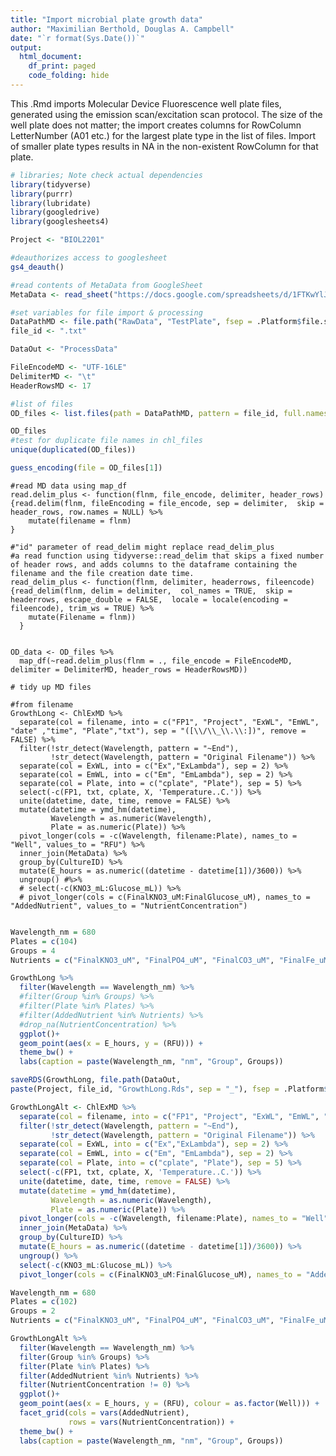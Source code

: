 ```yaml
---
title: "Import microbial plate growth data"
author: "Maximilian Berthold, Douglas A. Campbell"
date: "`r format(Sys.Date())`"
output:
  html_document:
    df_print: paged
    code_folding: hide
---
```


This .Rmd imports Molecular Device Fluorescence well plate files, generated using the emission scan/excitation scan protocol.
The size of the well plate does not matter; the import creates columns for RowColumn LetterNumber (A01 etc.) for the largest plate type in the list of files.
Import of smaller plate types results in NA in the non-existent RowColumn for that plate.

```r
# libraries; Note check actual dependencies
library(tidyverse)
library(purrr)
library(lubridate)
library(googledrive)
library(googlesheets4)

```

```r
Project <- "BIOL2201"

#deauthorizes access to googlesheet
gs4_deauth()

#read contents of MetaData from GoogleSheet
MetaData <- read_sheet("https://docs.google.com/spreadsheets/d/1FTKwYlJXd0ze9WwVXCvtwe5qkpN3_HNbeeM3hg7xnrI/edit#gid=0")

#set variables for file import & processing
DataPathMD <- file.path("RawData", "TestPlate", fsep = .Platform$file.sep)
file_id <- ".txt"

DataOut <- "ProcessData"

FileEncodeMD <- "UTF-16LE" 
DelimiterMD <- "\t"
HeaderRowsMD <- 17

#list of files
OD_files <- list.files(path = DataPathMD, pattern = file_id, full.names = TRUE)

OD_files
#test for duplicate file names in chl_files
unique(duplicated(OD_files))
```
```r
guess_encoding(file = OD_files[1])
```

```read
#read MD data using map_df
read.delim_plus <- function(flnm, file_encode, delimiter, header_rows){read.delim(flnm, fileEncoding = file_encode, sep = delimiter,  skip = header_rows, row.names = NULL) %>% 
    mutate(filename = flnm)
}

#"id" parameter of read_delim might replace read_delim_plus
#a read function using tidyverse::read_delim that skips a fixed number of header rows, and adds columns to the dataframe containing the filename and the file creation date time.
read_delim_plus <- function(flnm, delimiter, headerrows, fileencode){read_delim(flnm, delim = delimiter,  col_names = TRUE,  skip = headerrows, escape_double = FALSE,  locale = locale(encoding = fileencode), trim_ws = TRUE) %>%
    mutate(Filename = flnm))
  }


OD_data <- OD_files %>% 
  map_df(~read.delim_plus(flnm = ., file_encode = FileEncodeMD, delimiter = DelimiterMD, header_rows = HeaderRowsMD))

```


```tidy
# tidy up MD files

#from filename
GrowthLong <- ChlExMD %>% 
  separate(col = filename, into = c("FP1", "Project", "ExWL", "EmWL", "date" ,"time", "Plate","txt"), sep = "([\\/\\_\\.\\:])", remove = FALSE) %>% 
  filter(!str_detect(Wavelength, pattern = "~End"),
         !str_detect(Wavelength, pattern = "Original Filename")) %>%
  separate(col = ExWL, into = c("Ex","ExLambda"), sep = 2) %>%
  separate(col = EmWL, into = c("Em", "EmLambda"), sep = 2) %>%
  separate(col = Plate, into = c("cplate", "Plate"), sep = 5) %>%
  select(-c(FP1, txt, cplate, X, 'Temperature..C.')) %>%
  unite(datetime, date, time, remove = FALSE) %>%
  mutate(datetime = ymd_hm(datetime),
         Wavelength = as.numeric(Wavelength),
         Plate = as.numeric(Plate)) %>%
  pivot_longer(cols = -c(Wavelength, filename:Plate), names_to = "Well", values_to = "RFU") %>%
  inner_join(MetaData) %>%
  group_by(CultureID) %>% 
  mutate(E_hours = as.numeric((datetime - datetime[1])/3600)) %>% 
  ungroup() #%>%
  # select(-c(KNO3_mL:Glucose_mL)) %>%
  # pivot_longer(cols = c(FinalKNO3_uM:FinalGlucose_uM), names_to = "AddedNutrient", values_to = "NutrientConcentration")
  
```


```r
Wavelength_nm = 680
Plates = c(104)
Groups = 4
Nutrients = c("FinalKNO3_uM", "FinalPO4_uM", "FinalCO3_uM", "FinalFe_uM", "FinalGlucose_uM")

GrowthLong %>%
  filter(Wavelength == Wavelength_nm) %>%
  #filter(Group %in% Groups) %>%
  #filter(Plate %in% Plates) %>%
  #filter(AddedNutrient %in% Nutrients) %>%
  #drop_na(NutrientConcentration) %>%
  ggplot()+
  geom_point(aes(x = E_hours, y = (RFU))) +
  theme_bw() + 
  labs(caption = paste(Wavelength_nm, "nm", "Group", Groups))


```


```r
saveRDS(GrowthLong, file.path(DataOut, 
paste(Project, file_id, "GrowthLong.Rds", sep = "_"), fsep = .Platform$file.sep))
```

``` r
GrowthLongAlt <- ChlExMD %>% 
  separate(col = filename, into = c("FP1", "Project", "ExWL", "EmWL", "date" ,"time", "Plate","txt"), sep = "([\\/\\_\\.\\:])", remove = FALSE) %>% 
  filter(!str_detect(Wavelength, pattern = "~End"),
         !str_detect(Wavelength, pattern = "Original Filename")) %>%
  separate(col = ExWL, into = c("Ex","ExLambda"), sep = 2) %>%
  separate(col = EmWL, into = c("Em", "EmLambda"), sep = 2) %>%
  separate(col = Plate, into = c("cplate", "Plate"), sep = 5) %>%
  select(-c(FP1, txt, cplate, X, 'Temperature..C.')) %>%
  unite(datetime, date, time, remove = FALSE) %>%
  mutate(datetime = ymd_hm(datetime),
         Wavelength = as.numeric(Wavelength),
         Plate = as.numeric(Plate)) %>%
  pivot_longer(cols = -c(Wavelength, filename:Plate), names_to = "Well", values_to = "RFU") %>%
  inner_join(MetaData) %>%
  group_by(CultureID) %>% 
  mutate(E_hours = as.numeric((datetime - datetime[1])/3600)) %>% 
  ungroup() %>%
  select(-c(KNO3_mL:Glucose_mL)) %>%
  pivot_longer(cols = c(FinalKNO3_uM:FinalGlucose_uM), names_to = "AddedNutrient", values_to = "NutrientConcentration")

Wavelength_nm = 680
Plates = c(102)
Groups = 2
Nutrients = c("FinalKNO3_uM", "FinalPO4_uM", "FinalCO3_uM", "FinalFe_uM", "FinalGlucose_uM")

GrowthLongAlt %>%
  filter(Wavelength == Wavelength_nm) %>%
  filter(Group %in% Groups) %>%
  filter(Plate %in% Plates) %>%
  filter(AddedNutrient %in% Nutrients) %>%
  filter(NutrientConcentration != 0) %>%
  ggplot()+
  geom_point(aes(x = E_hours, y = (RFU), colour = as.factor(Well))) +
  facet_grid(cols = vars(AddedNutrient),
             rows = vars(NutrientConcentration)) + 
  theme_bw() + 
  labs(caption = paste(Wavelength_nm, "nm", "Group", Groups))


```


